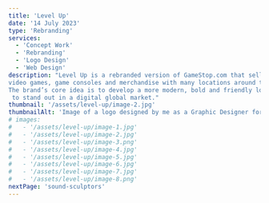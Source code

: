 ```yaml
---
title: 'Level Up'
date: '14 July 2023'
type: 'Rebranding'
services:
  - 'Concept Work'
  - 'Rebranding'
  - 'Logo Design'
  - 'Web Design'
description: "Level Up is a rebranded version of GameStop.com that sells
video games, game consoles and merchandise with many locations around the world.
The brand’s core idea is to develop a more modern, bold and friendly look that
 to stand out in a digital global market."
thumbnail: '/assets/level-up/image-2.jpg'
thumbnailAlt: 'Image of a logo designed by me as a Graphic Designer for a rebranding of GameStop '
# images:
#   - '/assets/level-up/image-1.jpg'
#   - '/assets/level-up/image-2.jpg'
#   - '/assets/level-up/image-3.png'
#   - '/assets/level-up/image-4.jpg'
#   - '/assets/level-up/image-5.jpg'
#   - '/assets/level-up/image-6.jpg'
#   - '/assets/level-up/image-7.jpg'
#   - '/assets/level-up/image-8.png'
nextPage: 'sound-sculptors'
---
```


<Row fullImage="/assets/level-up/image-1.jpg" />
<Row
  leftImage="/assets/level-up/image-2.jpg"
  rightImage="/assets/level-up/image-3.png"
/>
<Row fullImage="/assets/level-up/image-4.jpg" />
<Row
  leftImage="/assets/level-up/image-5.jpg"
  rightImage="/assets/level-up/image-6.jpg"
/>
<Row fullImage="/assets/level-up/image-7.jpg" />
<Row fullImage="/assets/level-up/image-8.png" />
